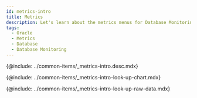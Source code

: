 ```yaml
---
id: metrics-intro
title: Metrics
description: Let's learn about the metrics menus for Database Monitoring analysis.
tags:
  - Oracle
  - Metrics
  - Database
  - Database Monitoring
---
```



<!-- Overview -->

{@include: ../common-items/_metrics-intro.desc.mdx}

<IntroExam category='db_oracle_counter'/>

<ProdImg img='metrics-example-00.png' desc=''/>

<!-- View Metrics Chart -->

{@include: ../common-items/_metrics-intro-look-up-chart.mdx}  

<LookupchartDesc metric='Active_sessions' category='db_oracle_counter' />

<!-- View Metrics Raw Data -->

{@include: ../common-items/_metrics-intro-look-up-raw-data.mdx}  

